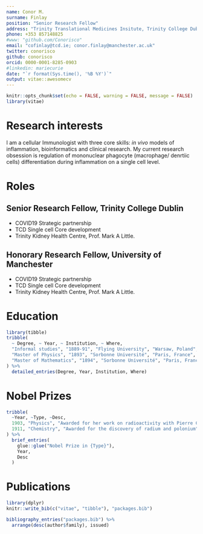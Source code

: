 ```yaml
---
name: Conor M.
surname: Finlay
position: "Senior Research Fellow"
address: "Trinity Translational Medicines Insitute, Trinity College Dublin"
phone: +353 857148825
#www: "github.com/Conorisco"
email: "cofinlay@tcd.ie; conor.finlay@manchester.ac.uk"
twitter: conorisco
github: conorisco
orcid: 0000-0001-8285-0903
#linkedin: mariecurie
date: "`r format(Sys.time(), '%B %Y')`"
output: vitae::awesomecv
---
```


```r
knitr::opts_chunk$set(echo = FALSE, warning = FALSE, message = FALSE)
library(vitae)
```

# Research interests 
I am a cellular Immunologist with three core skills: *in vivo* models of inflammation, bioinformatics and clinical research. My current research obsession is regulation of mononuclear phagocyte (macrophage/ denrtiic cells) differentiation during inflammation on a single cell level. 

# Roles
## Senior Research Fellow, Trinity College Dublin
 * COVID19 Strategic partnership
 * TCD Single cell Core development
 * Trinity Kidney Health Centre, Prof. Mark A Little.

## Honorary Research Fellow, University of Manchester
 * COVID19 Strategic partnership
 * TCD Single cell Core development
 * Trinity Kidney Health Centre, Prof. Mark A Little.


# Education

```r
library(tibble)
tribble(
  ~ Degree, ~ Year, ~ Institution, ~ Where,
  "Informal studies", "1889-91", "Flying University", "Warsaw, Poland",
  "Master of Physics", "1893", "Sorbonne Université", "Paris, France",
  "Master of Mathematics", "1894", "Sorbonne Université", "Paris, France"
) %>% 
  detailed_entries(Degree, Year, Institution, Where)
```

# Nobel Prizes

```r
tribble(
  ~Year, ~Type, ~Desc,
  1903, "Physics", "Awarded for her work on radioactivity with Pierre Curie and Henri Becquerel",
  1911, "Chemistry", "Awarded for the discovery of radium and polonium"
) %>% 
  brief_entries(
    glue::glue("Nobel Prize in {Type}"),
    Year, 
    Desc
  )
```

# Publications

```r
library(dplyr)
knitr::write_bib(c("vitae", "tibble"), "packages.bib")

bibliography_entries("packages.bib") %>%
  arrange(desc(author$family), issued)
```

